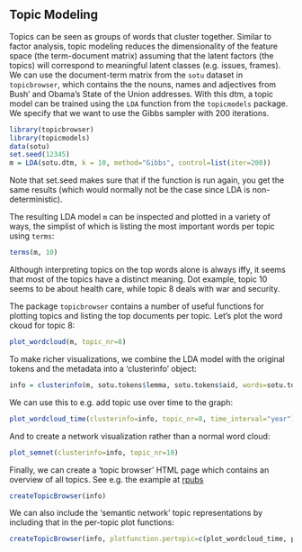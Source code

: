 Topic Modeling
-------

Topics can be seen as groups of words that cluster together.
Similar to factor analysis, topic modeling reduces the dimensionality of the feature space (the term-document matrix)
assuming that the latent factors (the topics) will correspond to meaningful latent classes (e.g. issues, frames).
We can use the document-term matrix from the `sotu` dataset in `topicbrowser`, which contains the the nouns, names and adjectives from Bush' and Obama's State of the Union addresses. 
With this dtm, a topic model can be trained using the `LDA` function  from the `topicmodels` package.
We specify that we want to use the Gibbs sampler with 200 iterations.

```r
library(topicbrowser)
library(topicmodels)
data(sotu)
set.seed(12345)
m = LDA(sotu.dtm, k = 10, method="Gibbs", control=list(iter=200))
```

Note that set.seed makes sure that if the function is run again, you get the same results
(which would normally not be the case since LDA is non-deterministic).

The resulting LDA model `m` can be inspected and plotted in a variety of ways,
the simplist of which is listing the most important words per topic using `terms`:

```r
terms(m, 10)
```

Although interpreting topics on the top words alone is always iffy, it seems that most of the topics have a distinct meaning.
Dot example, topic 10 seems to be about health care, while topic 8 deals with war and security.

The package `topicbrowser` contains a number of useful functions for plotting topics and listing the top documents per topic.
Let's plot the word ckoud for topic 8:

```r
plot_wordcloud(m, topic_nr=8)
```

To make richer visualizations, we combine the LDA model with the original tokens and the metadata into a 'clusterinfo' object:

```r
info = clusterinfo(m, sotu.tokens$lemma, sotu.tokens$aid, words=sotu.tokens$word, meta=sotu.meta)
```

We can use this to e.g. add topic use over time to the graph:

```r
plot_wordcloud_time(clusterinfo=info, topic_nr=8, time_interval="year")
```

And to create a network visualization rather than a normal word cloud:

```r
plot_semnet(clusterinfo=info, topic_nr=10)
```

Finally, we can create a 'topic browser' HTML page which contains an overview of all topics. See e.g. the example at [rpubs](http://rpubs.com/Anoniem/72883)

```r
createTopicBrowser(info)
```

We can also include the 'semantic network' topic representations by including that in the per-topic plot functions:

```r
createTopicBrowser(info, plotfunction.pertopic=c(plot_wordcloud_time, plot_semnet))
```
